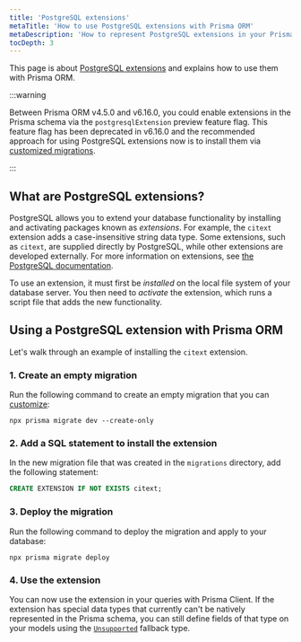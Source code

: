 ```yaml
---
title: 'PostgreSQL extensions'
metaTitle: 'How to use PostgreSQL extensions with Prisma ORM'
metaDescription: 'How to represent PostgreSQL extensions in your Prisma schema, introspect extensions in your database, and apply changes to extensions with Prisma Migrate'
tocDepth: 3
---
```


This page is about [PostgreSQL extensions](https://www.postgresql.org/docs/current/external-extensions.html) and explains how to use them with Prisma ORM.

:::warning

Between Prisma ORM v4.5.0 and v6.16.0, you could enable extensions in the Prisma schema via the `postgresqlExtension` preview feature flag. This feature flag has been deprecated in v6.16.0 and the recommended approach for using PostgreSQL extensions now is to install them via [customized migrations](/orm/prisma-migrate/workflows/customizing-migrations).

:::

## What are PostgreSQL extensions?

PostgreSQL allows you to extend your database functionality by installing and activating packages known as _extensions_. For example, the `citext` extension adds a case-insensitive string data type. Some extensions, such as `citext`, are supplied directly by PostgreSQL, while other extensions are developed externally. For more information on extensions, see [the PostgreSQL documentation](https://www.postgresql.org/docs/current/sql-createextension.html).

To use an extension, it must first be _installed_ on the local file system of your database server. You then need to _activate_ the extension, which runs a script file that adds the new functionality.

## Using a PostgreSQL extension with Prisma ORM

Let's walk through an example of installing the `citext` extension.

### 1. Create an empty migration

Run the following command to create an empty migration that you can [customize](/orm/prisma-migrate/workflows/customizing-migrations):

```terminal
npx prisma migrate dev --create-only
```

### 2. Add a SQL statement to install the extension

In the new migration file that was created in the `migrations` directory, add the following statement:

```sql
CREATE EXTENSION IF NOT EXISTS citext;
```

### 3. Deploy the migration

Run the following command to deploy the migration and apply to your database:

```terminal
npx prisma migrate deploy
```

### 4. Use the extension 

You can now use the extension in your queries with Prisma Client. If the extension has special data types that currently can't be natively represented in the Prisma schema, you can still define fields of that type on your models using the [`Unsupported`](/orm/prisma-schema/data-model/models#unsupported-types) fallback type.